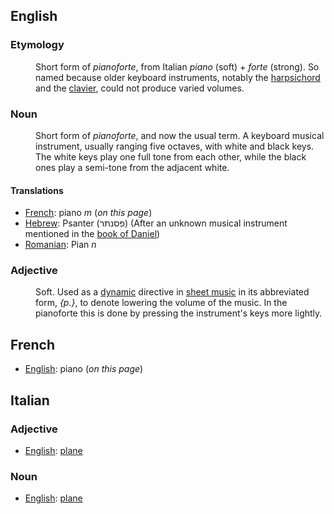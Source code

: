 ==English==

===Etymology===

:Short form of ''pianoforte'', from Italian ''piano'' (soft) + ''forte'' (strong).  So named because older keyboard instruments, notably the [[harpsichord]] and the [[clavier]], could not produce varied volumes.  

===Noun===
:Short form of ''pianoforte'', and now the usual term.  A keyboard musical instrument, usually ranging five octaves, with white and black keys. The white keys play one full tone from each other, while the black ones play a semi-tone from the adjacent white.  

====Translations====

*[[French]]: piano ''m'' (''on this page'')
*[[Hebrew]]: Psanter (פסנתר) (After an unknown musical instrument mentioned in the [[w:book of Daniel|book of Daniel]])
*[[Romanian]]: Pian ''n''

===Adjective===
:Soft. Used as a [[w:dynamic|dynamic]] directive in [[w:sheet music|sheet music]] in its abbreviated form, ''{p.}'', to denote lowering the volume of the music. In the pianoforte this is done by pressing the instrument's keys more lightly. 


==French==

*[[English]]: piano (''on this page'')

==Italian==

===Adjective===

*[[English]]: [[plane]]

===Noun===

*[[English]]: [[plane]]